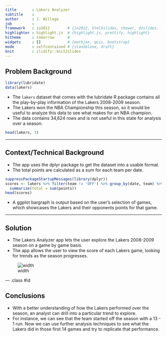 ```yaml
---
title       : Lakers Analyzer
subtitle    : 
author      : J. Willage
job         : 
framework   : io2012        # {io2012, html5slides, shower, dzslides, ...}
highlighter : highlight.js  # {highlight.js, prettify, highlight}
hitheme     : tomorrow      # 
widgets     : []            # {mathjax, quiz, bootstrap}
mode        : selfcontained # {standalone, draft}
knit        : slidify::knit2slides
---
```


## Problem Background


```r
library(lubridate)
data(lakers)
```

- The `lakers` dataset that comes with the lubridate R package contains all the 
play-by-play information of the Lakers 2008-2009 season.  
- The Lakers won the NBA Championship this season, so it would be useful to 
analyze this data to see what makes for an NBA champion.  
- The data contains 34,624 rows and is not useful in this state for 
analysis over a season.

```r
head(lakers, 3)
```

---  

## Context/Technical Background

- The app uses the dplyr package to get the dataset into a usable format.  
- The total points are calculated as a sum for each team per date.  
```r
suppressPackageStartupMessages(library(dplyr))
scores <- lakers %>% filter(team != 'OFF') %>% group_by(date, team) %>% 
  summarize(total = sum(points))
head(scores)
```
- A ggplot bargraph is output based on the user's selection of games, which
showcases the Lakers and their opponents points for that game.

--- 

## Solution

- The Lakers Analyzer app lets the user explore the Lakers 2008-2009 season on a 
game by game basis.
- The app allows the user to view the score of each Lakers game, looking for 
trends as the season progresses.

![width](assets/img/screenshot.png)

--- .class #id 

## Conclusions

- With a better understanding of how the Lakers performed over the season, an
analyst can drill into a particular trend to explore.
- For instance, we can see that the team started off the season with a 13 - 1
run. Now we can use further analysis techniques to see what the Lakers did in
those first 14 games and try to replicate that performance.

